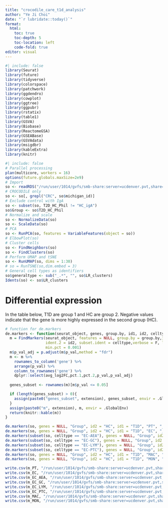 ```yaml
---
title: "crocodile_care_t1d_analysis"
author: "Ye Ji Choi"
date: "`r lubridate::today()`"
format: 
  html:
    toc: true
    toc-depth: 5
    toc-location: left
    code-fold: true
editor: visual
---
```


```r
#| include: false
library(Seurat)
library(future)
library(tidyverse)
library(colorspace)
library(patchwork)
library(ggdendro)
library(cowplot)
library(ggtree)
library(ggpubr)
library(rstatix)
library(table1)
library(GSVA)
library(Biobase)
library(ReactomeGSA)
library(GSEABase)
library(GSVAdata)
library(msigdbr)
library(kableExtra)
library(knitr)
```

```r
#| include: false
# Parallel processing
plan(multicore, workers = 16)
options(future.globals.maxSize=2e9)
# Import
so <- readRDS("/run/user/1014/gvfs/smb-share:server=ucdenver.pvt,share=som/PEDS/RI Biostatistics Core/Shared/Shared Projects/Laura/Peds Endo/Petter Bjornstad/scRNA/data_clean/seurat_data_no_computations.RDS")
# CROCODILE only
so <- so[, grepl("CRC", so$michigan_id)]
# Exclude control with IgA
so <- subset(so, T2D_HC_Phil != "HC_igA")
so$Group <- so$T2D_HC_Phil
# Normalize and scale
so <- NormalizeData(so)
so <- ScaleData(so)
# PCA
so <- RunPCA(so, features = VariableFeatures(object = so))
# ElbowPlot(so)
# Cluster cells
so <- FindNeighbors(so)
so <- FindClusters(so)
# Perform UMAP and tSNE
so <- RunUMAP(so, dims = 1:30)
# so = RunTSNE(so,dim.embed = 3)
# General cell types as identifiers
so$generaltype <- sub("_.*", "", so$LR_clusters)
Idents(so) <- so$LR_clusters
```

# Differential expression

In the table below, T1D are group 1 and HC are group 2. Negative values indicate that the gene is more highly expressed in the second group (HC).

```r
# function for de.markers
de.markers <- function(seurat_object, genes, group.by, id1, id2, celltype, extension){
  m = FindMarkers(seurat_object, features = NULL, group.by = group.by,ident.1 = id1, 
                  ident.2 = id2, subset.ident = celltype,verbose = F, logfc.threshold=0,
                  min.pct = 0.001)
  m$p_val_adj = p.adjust(m$p_val,method = "fdr")
  m <- m %>% 
    rownames_to_column('gene') %>%
    arrange(p_val) %>%
    column_to_rownames('gene') %>%
    dplyr::select(avg_log2FC,pct.1,pct.2,p_val,p_val_adj)
  
  genes_subset <- rownames(m)[m$p_val <= 0.05]

  if (length(genes_subset) > 0){
    assign(paste0("genes_subset", extension), genes_subset, envir = .GlobalEnv)
  }
  assign(paste0("m", extension), m, envir = .GlobalEnv)
  return(knitr::kable(m))
}
```

```r
de.markers(so, genes = NULL, "Group", id2 = "HC", id1 = "T1D", "PT", "_PT")
de.markers(so, genes = NULL, "Group", id2 = "HC", id1 = "T1D", "EC", "_EC")
de.markers(subset(so, celltype == "EC-AEA"), genes = NULL, "Group", id2 = "HC", id1 = "T1D", "EC", "_EC_AEA")
de.markers(subset(so, celltype == "EC-GC"), genes = NULL, "Group", id2 = "HC", id1 = "T1D", "EC", "_EC_GC")
de.markers(subset(so, celltype == "EC-LYM"), genes = NULL, "Group", id2 = "HC", id1 = "T1D", "EC", "_EC_LYM")
de.markers(subset(so, celltype == "EC-PTC"), genes = NULL, "Group", id2 = "HC", id1 = "T1D", "EC", "_EC_PTC")
de.markers(so, genes = NULL, "Group", id2 = "HC", id1 = "T1D", "MAC", "_MAC")
de.markers(so, genes = NULL, "Group", id2 = "HC", id1 = "T1D", "MON", "_MON")
```

```r
write.csv(m_PT, "/run/user/1014/gvfs/smb-share:server=ucdenver.pvt,share=som/PEDS/RI Biostatistics Core/Shared/Shared Projects/Laura/Peds Endo/Petter Bjornstad/CROCODILE/Data_Cleaned/CRC_care_t1d_PT_DEG_0.01.csv")
write.csv(m_EC, "/run/user/1014/gvfs/smb-share:server=ucdenver.pvt,share=som/PEDS/RI Biostatistics Core/Shared/Shared Projects/Laura/Peds Endo/Petter Bjornstad/CROCODILE/Data_Cleaned/CRC_care_t1d_EC_DEG_0.01.csv")
write.csv(m_EC_AEA, "/run/user/1014/gvfs/smb-share:server=ucdenver.pvt,share=som/PEDS/RI Biostatistics Core/Shared/Shared Projects/Laura/Peds Endo/Petter Bjornstad/CROCODILE/Data_Cleaned/CRC_care_t1d_EC_AEA_DEG_0.01.csv")
write.csv(m_EC_GC, "/run/user/1014/gvfs/smb-share:server=ucdenver.pvt,share=som/PEDS/RI Biostatistics Core/Shared/Shared Projects/Laura/Peds Endo/Petter Bjornstad/CROCODILE/Data_Cleaned/CRC_care_t1d_EC_GC_DEG_0.01.csv")
write.csv(m_EC_LYM, "/run/user/1014/gvfs/smb-share:server=ucdenver.pvt,share=som/PEDS/RI Biostatistics Core/Shared/Shared Projects/Laura/Peds Endo/Petter Bjornstad/CROCODILE/Data_Cleaned/CRC_care_t1d_EC_LYM_DEG_0.01.csv")
write.csv(m_EC_PTC, "/run/user/1014/gvfs/smb-share:server=ucdenver.pvt,share=som/PEDS/RI Biostatistics Core/Shared/Shared Projects/Laura/Peds Endo/Petter Bjornstad/CROCODILE/Data_Cleaned/CRC_care_t1d_EC_PTC_DEG_0.01.csv")
write.csv(m_MAC, "/run/user/1014/gvfs/smb-share:server=ucdenver.pvt,share=som/PEDS/RI Biostatistics Core/Shared/Shared Projects/Laura/Peds Endo/Petter Bjornstad/CROCODILE/Data_Cleaned/CRC_care_t1d_MAC_DEG_0.01.csv")
write.csv(m_MON, "/run/user/1014/gvfs/smb-share:server=ucdenver.pvt,share=som/PEDS/RI Biostatistics Core/Shared/Shared Projects/Laura/Peds Endo/Petter Bjornstad/CROCODILE/Data_Cleaned/CRC_care_t1d_MON_DEG_0.01.csv")
```
